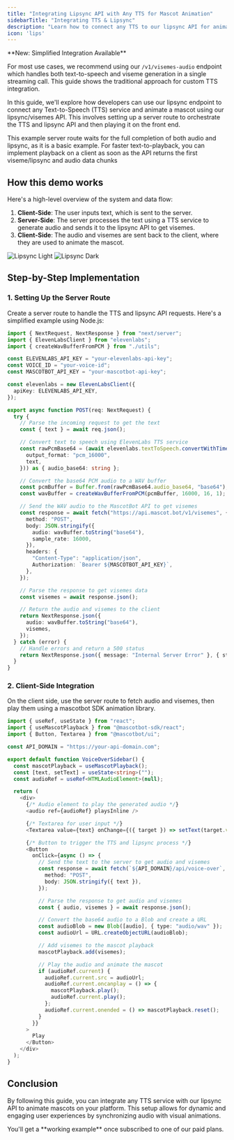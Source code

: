 ```yaml
---
title: "Integrating Lipsync API with Any TTS for Mascot Animation"
sidebarTitle: "Integrating TTS & Lipsync"
description: "Learn how to connect any TTS to our lipsync API for animating mascots."
icon: 'lips'
---
```


<Note>
**New: Simplified Integration Available** 

For most use cases, we recommend using our `/v1/visemes-audio` endpoint which handles both text-to-speech and viseme generation in a single streaming call. This guide shows the traditional approach for custom TTS integration.
</Note>

In this guide, we'll explore how developers can use our lipsync endpoint to connect any Text-to-Speech (TTS) service and animate a mascot using our lipsync/visemes API. This involves setting up a server route to orchestrate the TTS and lipsync API and then playing it on the front end.

<Note>This example server route waits for the full completion of both audio and lipsync, as it is a basic example. For faster text-to-playback, you can implement playback on a client as soon as the API returns the first viseme/lipsync and audio data chunks</Note>

## How this demo works

Here's a high-level overview of the system and data flow:

1. **Client-Side**: The user inputs text, which is sent to the server.
2. **Server-Side**: The server processes the text using a TTS service to generate audio and sends it to the lipsync API to get visemes.
3. **Client-Side**: The audio and visemes are sent back to the client, where they are used to animate the mascot.

<img
  className="block dark:hidden"
  src="/images/lipsync_light.svg"
  alt="Lipsync Light"
/>
<img
  className="hidden dark:block"
  src="/images/lipsync_dark.svg"
  alt="Lipsync Dark"
/>

## Step-by-Step Implementation

### 1. Setting Up the Server Route

Create a server route to handle the TTS and lipsync API requests. Here's a simplified example using Node.js:

```typescript
import { NextRequest, NextResponse } from "next/server";
import { ElevenLabsClient } from "elevenlabs";
import { createWavBufferFromPCM } from "./utils";

const ELEVENLABS_API_KEY = "your-elevenlabs-api-key";
const VOICE_ID = "your-voice-id";
const MASCOTBOT_API_KEY = "your-mascotbot-api-key";

const elevenlabs = new ElevenLabsClient({
  apiKey: ELEVENLABS_API_KEY,
});

export async function POST(req: NextRequest) {
  try {
    // Parse the incoming request to get the text
    const { text } = await req.json();

    // Convert text to speech using ElevenLabs TTS service
    const rawPcmBase64 = (await elevenlabs.textToSpeech.convertWithTimestamps(VOICE_ID, {
      output_format: "pcm_16000",
      text,
    })) as { audio_base64: string };

    // Convert the base64 PCM audio to a WAV buffer
    const pcmBuffer = Buffer.from(rawPcmBase64.audio_base64, "base64");
    const wavBuffer = createWavBufferFromPCM(pcmBuffer, 16000, 16, 1);

    // Send the WAV audio to the MascotBot API to get visemes
    const response = await fetch("https://api.mascot.bot/v1/visemes", {
      method: "POST",
      body: JSON.stringify({
        audio: wavBuffer.toString("base64"),
        sample_rate: 16000,
      }),
      headers: {
        "Content-Type": "application/json",
        Authorization: `Bearer ${MASCOTBOT_API_KEY}`,
      },
    });

    // Parse the response to get visemes data
    const visemes = await response.json();

    // Return the audio and visemes to the client
    return NextResponse.json({
      audio: wavBuffer.toString("base64"),
      visemes,
    });
  } catch (error) {
    // Handle errors and return a 500 status
    return NextResponse.json({ message: "Internal Server Error" }, { status: 500 });
  }
}
```

### 2. Client-Side Integration

On the client side, use the server route to fetch audio and visemes, then play them using a mascotbot SDK animation library.

```typescript
import { useRef, useState } from "react";
import { useMascotPlayback } from "@mascotbot-sdk/react";
import { Button, Textarea } from "@mascotbot/ui";

const API_DOMAIN = "https://your-api-domain.com";

export default function VoiceOverSidebar() {
  const mascotPlayback = useMascotPlayback();
  const [text, setText] = useState<string>("");
  const audioRef = useRef<HTMLAudioElement>(null);

  return (
    <div>
      {/* Audio element to play the generated audio */}
      <audio ref={audioRef} playsInline />

      {/* Textarea for user input */}
      <Textarea value={text} onChange={({ target }) => setText(target.value)} />

      {/* Button to trigger the TTS and lipsync process */}
      <Button
        onClick={async () => {
          // Send the text to the server to get audio and visemes
          const response = await fetch(`${API_DOMAIN}/api/voice-over`, {
            method: "POST",
            body: JSON.stringify({ text }),
          });

          // Parse the response to get audio and visemes
          const { audio, visemes } = await response.json();

          // Convert the base64 audio to a Blob and create a URL
          const audioBlob = new Blob([audio], { type: "audio/wav" });
          const audioUrl = URL.createObjectURL(audioBlob);

          // Add visemes to the mascot playback
          mascotPlayback.add(visemes);

          // Play the audio and animate the mascot
          if (audioRef.current) {
            audioRef.current.src = audioUrl;
            audioRef.current.oncanplay = () => {
              mascotPlayback.play();
              audioRef.current.play();
            };
            audioRef.current.onended = () => mascotPlayback.reset();
          }
        }}
      >
        Play
      </Button>
    </div>
  );
}
```

## Conclusion

By following this guide, you can integrate any TTS service with our lipsync API to animate mascots on your platform. This setup allows for dynamic and engaging user experiences by synchronizing audio with visual animations.

<Tip>
You'll get a **working example** once subscribed to one of our paid plans.
</Tip>